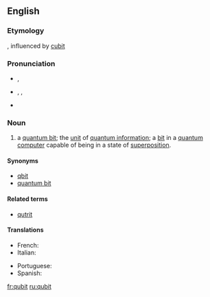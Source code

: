 ==English==
{{wikipedia}}

===Etymology===
{{blend|quantum|bit}}, influenced by [[cubit]]

===Pronunciation===
* {{a|RP}} {{IPA|/ˈkjuːbɪt/}}, {{SAMPA|/"kju:bIt/}}
* {{a|US}} {{enPR|kyo͞o'bĭt}}, {{IPA|/ˈkjubɪt/}}, {{SAMPA|/"kjubIt/}}
* {{homophones|cubit}}

===Noun===
{{en-noun}}

# {{computing}} a [[quantum bit]]; the [[unit]] of [[quantum information]]; a [[bit]] in a [[quantum computer]] capable of being in a state of [[superposition]].

====Synonyms====
* [[qbit]]
* [[quantum bit]]

====Related terms====
*[[qutrit]]

====Translations====
{{trans-top|quantum bit}}
* French: {{t+|fr|qubit|m}}
* Italian: {{t-|it|qubit|m}}
{{trans-mid}}
* Portuguese: {{t-|pt|qubit|m}}
* Spanish: {{t-|es|qubit|m}}
{{trans-bottom}}

[[fr:qubit]]
[[ru:qubit]]